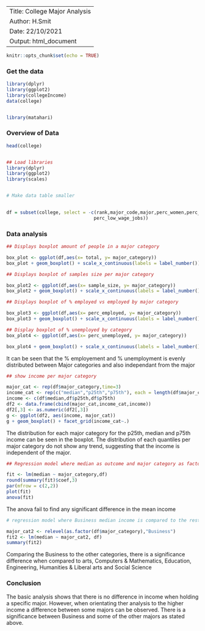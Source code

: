 
---
Title: College Major Analysis
Author: H.Smit
Date: 22/10/2021
Output: html_document
---


```  {r setup, include=FALSE}
knitr::opts_chunk$set(echo = TRUE)
```

### Get the data

```  {r get}

library(dplyr)
library(ggplot2)
library(collegeIncome)
data(college)


library(matahari)

```

### Overview of Data

```  {r overview}
head(college)


## Load libraries
library(dplyr)
library(ggplot2)
library(scales)


# Make data table smaller

 
df = subset(college, select = -c(rank,major_code,major,perc_women,perc_men,perc_employed_fulltime,perc_employed_parttime                                ,perc_employed_fulltime_yearround,perc_college_jobs,perc_non_college_jobs,
                                perc_low_wage_jobs))

```

### Data analysis

```  {r plot}

## Displays boxplot amount of people in a major category

box_plot <- ggplot(df,aes(x= total, y= major_category))
box_plot + geom_boxplot() + scale_x_continuous(labels = label_number())

## Displays boxplot of samples size per major category

box_plot2 <- ggplot(df,aes(x= sample_size, y= major_category))
box_plot2 + geom_boxplot() + scale_x_continuous(labels = label_number())

## Displays boxplot of % employed vs employed by major category

box_plot3 <- ggplot(df,aes(x= perc_employed, y= major_category))
box_plot3 + geom_boxplot() + scale_x_continuous(labels = label_number())

## Display boxplot of % unemployed by category
box_plot4 <- ggplot(df,aes(x= perc_unemployed, y= major_category))

box_plot4 + geom_boxplot() + scale_x_continuous(labels = label_number())

```


It can be seen that the % employement and % unemployment is evenly distributed between Major categories and also independant from the major

```  {r output}

## show income per major category

major_cat <- rep(df$major_category,time=3)
income_cat <- rep(c("median","p25th","p75th"), each = length(df$major_category))
income <- c(df$median,df$p25th,df$p75th)
df2 <- data.frame(cbind(major_cat,income_cat,income))
df2[,3] <- as.numeric(df2[,3])
g <- ggplot(df2, aes(income, major_cat))
g + geom_boxplot() + facet_grid(income_cat~.)


```

The distribution for each major category for the p25th, median and p75th income can be seen in the boxplot. The distribution of each quantiles per major category do not show any trend, suggesting that the income is independent of the major.


```   {r modelling1}


## Regression model where median as outcome and major category as factor

fit <- lm(median ~ major_category,df)
round(summary(fit)$coef,3)
par(mfrow = c(2,2))
plot(fit)
anova(fit)
```

The anova fail to find any significant difference in the mean income

```   {r modelling2}
# regression model where Business median income is compared to the rest

major_cat2 <- relevel(as.factor(df$major_category),"Business")
fit2 <- lm(median ~ major_cat2, df)
summary(fit2)


```

Comparing the Business to the other categories, there is a significance difference when compared to arts, Computers & Mathematics, Education, Engineering, Humanities & Liberal arts and Social Science

### Conclusion

The basic analysis shows that there is no difference in income when holding a specific major.  However, when orientating ther analysis to the higher income a difference between some majors can be observed.  There is a significance between Business and some of the other majors as stated above.